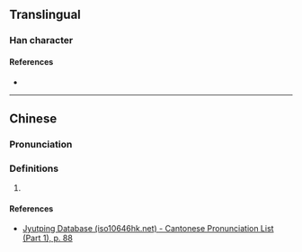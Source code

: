{{character info/new}}
==Translingual==

===Han character===
{{Han char|rn=32|rad=土|as=09|sn=12|four=|canj=GJMM|ids=⿰土宣}}

====References====
* {{Han ref|kx=0234.271|hdz=10467.060|uh=5847|ud=22599}}

----

==Chinese==
{{zh-forms}}

===Pronunciation===
{{zh-pron
|m=xuān
|c=syun1
|cat=
}}

===Definitions===
{{zh-hanzi}}

# {{rfdef|zh}}

====References====
* [http://www.iso10646hk.net/jp/document/download.jsp Jyutping Database (iso10646hk.net) - Cantonese Pronunciation List (Part 1), p. 88]